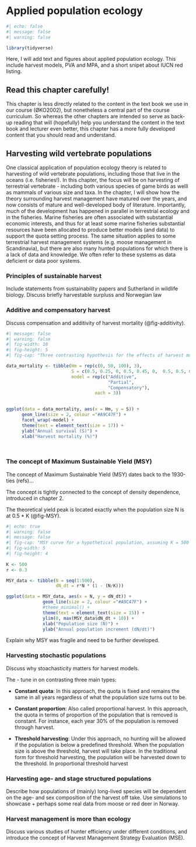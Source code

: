# Applied population ecology

```r
#| echo: false
#| message: false
#| warning: false

library(tidyverse)
```

Here, I will add text and figures about applied population ecology. This include harvest models, PVA and MPA, and a short snipet about IUCN red listing.

::: callout-important
## Read this chapter carefully!

This chapter is less directly related to the content in the text book we use in our course (ØKO2002), but nonetheless a central part of the course curriculum. So whereas the other chapters are intended so serve as back-up reading that will (hopefully) help you understand the content in the text book and lecturer even better, this chapter has a more fully developed content that you should read and understand.
:::

## Harvesting wild vertebrate populations

One classical application of population ecology theory is related to harvesting of wild vertebrate populations, including those that live in the oceans (i.e. fisheries!). In this chapter, the focus will be on harvesting of terrestrial vertebrate - including both various species of game birds as welll as mammals of various size and taxa. In the chapter, I will show how the theory surrounding harvest management have matured over the years, and now consists of mature and well-developed body of literature. Importantly, much of the development has happened in parallel in terrestrial ecology and in the fisheries. Marine fisheries are often associated with substantial economic interests, and thus for at least some marine fisheries substantial resources have been allocated to produce better models (and data) to support the quota setting process. The same situation applies to some terrestrial harvest management systems (e.g. moose management in Scandinavia), but there are also many hunted populations for which there is a lack of data and knowledge. We often refer to these systems as data deficient or data poor systems.

### Principles of sustainable harvest 

Include statements from sustainability papers and Sutherland in wildlife biology. Discuss briefly harvestable surpluss and Norwegian law

### Additive and compensatory harvest

Discuss compensation and additivity of harvest mortality (@fig-additivity).

```r
#| message: false
#| warning: false
#| fig-width: 10
#| fig-height: 5
#| fig-cap: "Three contrasting hypothesis for the effects of harvest mortality on annual survival: Additive, partial compensation and full compensation, respctively. For illustrative purposes, it is assumed that the threshold c where mortality becomes additive in all models is located at 50% harvest mortality."

data_mortality <- tibble(Hm = rep(c(0, 50, 100), 3), 
                         S = c(0.5, 0.25, 0, 0.5, 0.45, 0,  0.5, 0.5, 0), 
                         model = rep(c("Additive", 
                                       "Partial", 
                                       "Compensatory"), 
                                  each = 3))
                        

ggplot(data = data_mortality, aes(x = Hm, y = S)) + 
      geom_line(size = 2, colour ="#A9C47F") + 
      facet_wrap(~model) +
      theme(text = element_text(size = 17)) +
      ylab("Annual survival (S)") +
      xlab("Harvest mortality (%)")




```

### The concept of Maximum Sustainable Yield (MSY) 

The concept of Maximum Sustainable Yield (MSY) dates back to the 1930-ties (refs)...

The concept is tightly connected to the concept of density dependence, introduced in chapter 2.

The theoretical yield peak is located exactly when the population size N is at 0.5 \* K (@fig-MSY).

```r
#| echo: true
#| warning: false
#| message: false
#| fig-cap: "MSY curve for a hypothetical population, assuming K = 500 and r = 0.3"
#| fig-width: 5
#| fig-height: 4
  
K <- 500
r <- 0.3

MSY_data <- tibble(N = seq(1:500), 
                   dN_dt = r*N * (1 - (N/K))) 

ggplot(data = MSY_data, aes(x = N, y = dN_dt)) +
              geom_line(size = 2, colour ="#A9C47F") +
              #theme_minimal() +
              theme(text = element_text(size = 15)) +
              ylim(0, max(MSY_data$dN_dt + 10)) +
              xlab("Population size (N)") +
              ylab("Annual population increment (dN/dt)")  


```

Explain why MSY was fragile and need to be further developed.

### Harvesting stochastic populations

Discuss why stoachasticity matters for harvest models.

The - tune in on contrasting three main types:

-   **Constant quota**: In this approach, the quota is fixed and remains the same in all years regardless of what the population size turns out to be.

-   **Constant proportion**: Also called proportional harvest. In this approach, the quota in terms of proportion of the population that is removed is constant. For instance, each year 30% of the population is removed through harvest.

-   **Threshold harvesting**: Under this approach, no hunting will be allowed if the population is below a predefined threshold. When the population size is above the threshold, harvest will take place. In the traditional form for threshold harvesting, the population will be harvested down to the threshold. In proportional threshold harvest

### Harvesting age- and stage structured populations

Describe how populations of (mainly) long-lived species will be dependent on the age- and sex composition of the harvest off take. Use simulations to showcase + perhaps some real data from moose or red deer in Norway.

### Harvest management is more than ecology

Discuss various studies of hunter efficiency under different conditions, and introduce the concept of Harvest Management Strategy Evaluation (MSE).
